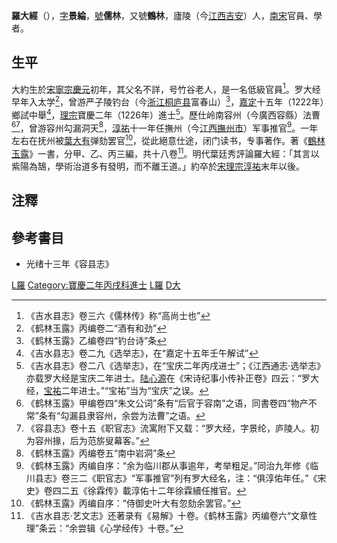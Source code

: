 '''羅大經'''（{{bd|？||？||catIdx=Y羊}}），[[表字|字]]'''景綸'''，[[號|號]]'''儒林'''，又號'''鶴林'''，廬陵（今[[江西|江西]][[吉安市|吉安]]）人，[[南宋|南宋]]官員、學者。
==生平==
大約生於[[宋寧宗|宋寧宗]][[慶元|慶元]]初年，其父名不詳，号竹谷老人，是一名低級官員<ref>《吉水县志》卷三六《儒林传》称“高尚士也”</ref>。罗大经早年入太学<ref>《鹤林玉露》丙编卷二“酒有和劲”</ref>，曾游严子陵钓台（今[[浙江|浙江]][[桐庐县|桐庐县]]富春山）<ref>《鹤林玉露》乙编卷四“钓台诗”条</ref>，[[嘉定_(年号)|嘉定]]十五年（1222年）鄉試中舉<ref>《吉水县志》卷二九《选举志》，在“嘉定十五年壬午解试”</ref>，[[理宗|理宗]]寶慶二年（1226年）進士<ref>《吉水县志》卷二八《选举志》，在“宝庆二年丙戌进士”；《江西通志·选举志》亦载罗大经是宝庆二年进士。[[陆心源|陆心源]]在《宋诗纪事小传补正卷》四云：“罗大经，[[宝祐|宝祐]]二年进士。”“宝祐”当为“宝庆”之误。</ref>。歷仕岭南容州（今廣西容縣）法曹<ref>《鹤林玉露》甲编卷四“朱文公词”条有“后官于容南”之语，同書卷四“物产不常”条有“勾漏县隶容州，余尝为法曹”之语。</ref><ref>《容县志》卷十五《职官志》流寓附下又载：“罗大经，字景纶，庐陵人。初为容州掾，后为范旂叟幕客。”</ref>，曾游容州勾漏洞天<ref>《鹤林玉露》丙编卷五“南中岩洞”条</ref>，[[淳祐|淳祐]]十一年任撫州（今[[江西|江西]][[撫州市|撫州市]]）军事推官<ref>《鹤林玉露》丙编自序：“余为临川郡从事逾年，考举粗足。”同治九年修《临川县志》卷三二《职官志》“军事推官”列有罗大经名，注：“俱淳佑年任。”《宋史》卷四二五《徐霖传》載淳佑十二年徐霖續任推官。</ref>。一年左右在抚州被[[葉大有|葉大有]]弹劾罢官<ref>《鹤林玉露》丙编自序：“侍御史叶大有忽劾余罢官。”</ref>，從此絕意仕途，闭门读书，专事著作。著《[[鶴林玉露|鶴林玉露]]》一書，分甲、乙、丙三編，共十八卷<ref>《吉水县志·艺文志》还著录有《易解》十卷。《鹤林玉露》丙编卷六“文章性理”条云：“余尝辑《心学经传》十卷。”</ref>。明代葉廷秀評論羅大經：「其言以紫陽為鵠，學術治道多有發明，而不離王道。」約卒於[[宋理宗|宋理宗]][[淳祐|淳祐]]末年以後。

==注釋==
{{reflist|2}}

==參考書目==
* 光绪十三年《容县志》

[[Category:宋朝政治人物|L羅]]
[[Category:寶慶二年丙戌科進士|Category:寶慶二年丙戌科進士]]
[[Category:吉安人|L羅]]
[[Category:罗姓|D大]]